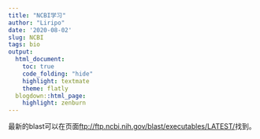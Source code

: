 ```yaml
---
title: "NCBI学习"
author: "Liripo"
date: '2020-08-02'
slug: NCBI
tags: bio
output:
  html_document:
    toc: true
    code_folding: "hide"
    highlight: textmate
    theme: flatly
  blogdown::html_page:
    highlight: zenburn
---
```

最新的blast可以在页面[ftp://ftp.ncbi.nih.gov/blast/executables/LATEST/](ftp://ftp.ncbi.nih.gov/blast/executables/LATEST/)找到。

